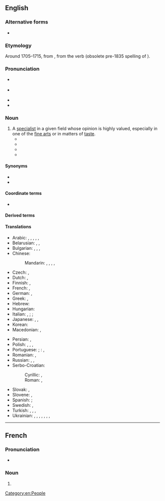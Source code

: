 ==English==

===Alternative forms===
* {{l|en|connaisseur}}

===Etymology===
{{root|en|ine-pro|*ǵneh₃-}}
Around 1705–1715, from {{bor|en|fr|connoisseur}}, from the verb {{m|fr|connoître}} (obsolete pre-1835 spelling of {{m|fr|connaître||to know}}).

===Pronunciation===
* {{a|GA}} {{IPA|en|/ˌkɑnəˈsɝ/|/ˌkɑnəˈsʊɹ/}}
* {{a|RP}} {{IPA|en|/ˌkɒnəˈsɜː/|/ˌkɒnəˈsʊə/}}
* {{audio|en|LL-Q1860 (eng)-Vealhurl-connoisseur.wav|Audio (Southern England)}}
* {{rhymes|en|ɜː(ɹ)|ʊə(ɹ)|s=3}}

===Noun===
{{wp}}
{{en-noun}}

# A [[specialist]] in a given field whose opinion is highly valued, especially in one of the [[fine arts]] or in matters of [[taste]].
#* {{RQ:Austen Sense and Sensibility|chapter=III|volume=I|passage=It is evident, in spite of his frequent attention to her while she draws, that in fact he knows nothing of the matter. He admires as a lover, not as a '''connoisseur'''.}}
#* {{RQ:Eliot Middlemarch|chapter=XIX|passage=No; nonsense, Naumann! English ladies are not at everybody’s service as models. And you want to express too much with your painting. You would only have made a better or worse portrait with a background which every '''connoisseur''' would give a different reason for or against.}}
#* {{RQ:Stevenson Treasure Island|passage=This, when it was brought to him, he drank slowly, like a '''connoisseur''', lingering on the taste and still looking about him at the cliffs and up at our signboard.}}
#* {{quote-journal|en|author=Bob Morris|title=The Age of Dissonance|work=The New York Times|date=2002-10-20|url=https://www.nytimes.com/2002/10/20/style/the-age-of-dissonance-connoisseurship-runneth-over.html|issn=0362-4331|passage=Real '''connoisseurs''' know that to nose and taste properly you have to add still water to your tulip-shaped glass so that the alcohol doesn't overwhelm you.}}

====Synonyms====
* {{l|en|maven}}
* {{l|en|cognoscente}}

====Coordinate terms====
* {{l|en|connoisseuse}} {{q|informal, very rare}}

====Derived terms====
{{der4|en
|connoisseurdom
|connoisseurial
|connoisseurish
|connoisseurly
|connoisseurship
}}

====Translations====
{{trans-top|specialist whose opinion is valued}}
* Arabic: {{t|ar|عَارِف|m}}, {{t|ar|عَارِفَة|f}}, {{t|ar|خَبِير|m}}, {{t|ar|خَبِيرَة|f}}, {{t|ar|مُتَذَوِّق|m}}, {{t|ar|مُتَذَوِّقَة|f}}
* Belarusian: {{t|be|зна́вец|m}}, {{t|be|знато́к|m}}, {{t|be|зна́ўца|m}}
* Bulgarian: {{t+|bg|познава́ч|m}}, {{t|bg|познава́чка|f}}, {{t+|bg|цени́тел|m}}, {{t|bg|цени́телка|f}} {{qualifier|of art, beauty}}
* Chinese:
*: Mandarin: {{t|cmn|鑒定家}}, {{t|cmn|鉴定家|tr=jiàndìngjiā}}, {{t|cmn|鑑賞家}}, {{t|cmn|鉴赏家|tr=jiànshǎngjiā}}, {{t+|cmn|行家|tr=hángjiā}}
* Czech: {{t+|cs|znalec|m}}, {{t+|cs|znalkyně|f}}
* Dutch: {{t+|nl|kenner|m}}, {{t+|nl|deskundige|m}}
* Finnish: {{t+|fi|tuntija}}, {{t|fi|erikoistuntija}}
* French: {{t+|fr|connaisseur|m}}, {{t+|fr|connaisseuse|f}}
* German: {{t+|de|Kenner|m}}, {{t+|de|Kennerin|f}}
* Greek: {{t+|el|ειδήμων|m|f}}, {{t+|el|κονεσέρ|m|f}}
* Hebrew: {{t+|he|מומחה|m|tr=mumkhé|alt=מומחה \ מֻמְחֶה}}
* Hungarian: {{t+|hu|műértő}}
* Italian: {{t+|it|intenditore|m}}, {{t+|it|conoscitore|m}}; {{t+|it|esperto|m}}; {{t|it|connaisseur|m}}
* Japanese: {{t|ja|鑑定家|tr=かんていか, kanteika}}, {{t|ja|目利き|tr=めきき, mekiki}}, {{t|ja|鑑識家|tr=かんしきか, kanshikika}}
* Korean: {{t|ko|감정가(鑑定家)}}
* Macedonian: {{t|mk|познавач|m}}, {{t|mk|познавачка|m}}
{{trans-mid}}
* Persian: {{t+|fa|خبره|tr=xebre}}, {{t+|fa|اهل فن|tr=ahl-e fann}} {{qualifier|art}}
* Polish: {{t+|pl|koneser|m}}, {{t|pl|koneserka|f}}, {{t+|pl|znawca|m}}, {{t+|pl|znawczyni|f}}
* Portuguese: {{t+|pt|connaisseur|m}}; {{q|Brazil}}: {{t+|pt|conhecedor|m}}, {{t+|pt|perito|m}}
* Romanian: {{t+|ro|cunoscător|m}}, {{t+|ro|cunoscătoare|f}}
* Russian: {{t+|ru|знато́к|m}}, {{t+|ru|цени́тель|m}}, {{t+|ru|цени́тельница|f}} {{q|of art, beauty}}
* Serbo-Croatian:
*: Cyrillic: {{t|sh|зна́лац|m}}, {{t|sh|зна̀лица|m}}
*: Roman: {{t+|sh|ználac|m}}, {{t+|sh|znàlica|f}}
* Slovak: {{t|sk|znalec|m}}, {{t|sk|znalkyňa|f}}
* Slovene: {{t|sl|poznavalec|m}}, {{t|sl|poznavalka|f}}
* Spanish: {{t|es|connaisseur|m}}; {{t|es|connoisseur|m}}
* Swedish: {{t+|sv|konnässör|c}}, {{t+|sv|kännare|c}}
* Turkish: {{t+|tr|meraklı}} {{q|taste}}, {{t+|tr|mütehassıs}}, {{t+|tr|uzman}}, {{qualifier|taste}} {{t+|tr|erbap}}
* Ukrainian: {{t|uk|знаве́ць|m}}, {{t+|uk|ціни́тель|m}}, {{t+|uk|ціни́телька|f}} {{q|of art, beauty}}, {{t|uk|цінува́ч|m}}, {{t|uk|цінува́чка|f}}, {{t+|uk|цінува́льник|m}}, {{t+|uk|цінува́льниця|f}}, {{t|uk|знато́к|m}}
{{trans-bottom}}

[[Category:en:People]]

----

==French==

===Pronunciation===
* {{fr-IPA|connaisseur}}

===Noun===
{{fr-noun|m|f=+}}

# {{obsolete spelling of|fr|connaisseur}}